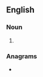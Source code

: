 ==English==

===Noun===
{{head|en|noun form}}

# {{plural of|Lokean|lang=en}}

===Anagrams===
* {{anagrams|en|a=aeklnos|konseal}}